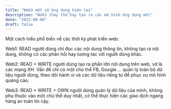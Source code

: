 ```yaml
---
title: "Web3 một số ứng dụng hiện tại"
description: "Web3 thay thế hay tạo ra các mô hình ứng dụng mới"
date: "2022-09-08"
draft: false
---
```


Một cách hiểu phổ biến về các thời kỳ phát triển web:

Web1: READ người dùng chỉ đọc các nội dung thông tin, không tạo ra nội dung, không có các phản hồi hay tương tác với người dùng khác.

Web2: READ + WRITE người dùng tạo ra phần lớn nội dung trên web, vd là các mạng XH. Vấn đề chỉ có một chủ thể FB, Google ... quản lý toàn bộ dữ liệu người dùng, theo dõi hành vi và các dữ liệu riêng tư để phục vụ mô hình quảng cáo.

Web3: READ + WRITE + OWN người dùng quản lý dữ liệu của mình, không phụ thuộc vào một chủ thể duy nhất, có thể thực hiện các giao dịch ngang hàng an toàn tin cậy.
